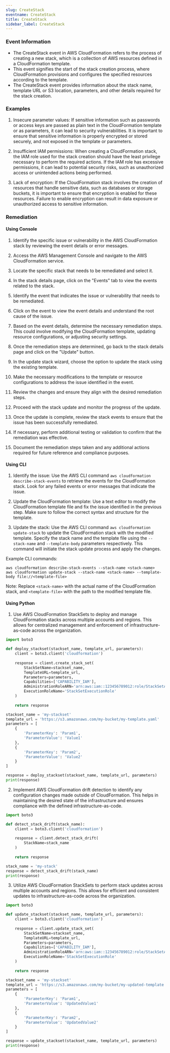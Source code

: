 ```yaml
--- 
slug: CreateStack
eventname: CreateStack
title: CreateStack
sidebar_label: CreateStack
---
```

                       
### Event Information

- The CreateStack event in AWS CloudFormation refers to the process of creating a new stack, which is a collection of AWS resources defined in a CloudFormation template.
- This event signifies the start of the stack creation process, where CloudFormation provisions and configures the specified resources according to the template.
- The CreateStack event provides information about the stack name, template URL or S3 location, parameters, and other details required for the stack creation.


### Examples

1. Insecure parameter values: If sensitive information such as passwords or access keys are passed as plain text in the CloudFormation template or as parameters, it can lead to security vulnerabilities. It is important to ensure that sensitive information is properly encrypted or stored securely, and not exposed in the template or parameters.

2. Insufficient IAM permissions: When creating a CloudFormation stack, the IAM role used for the stack creation should have the least privilege necessary to perform the required actions. If the IAM role has excessive permissions, it can lead to potential security risks, such as unauthorized access or unintended actions being performed.

3. Lack of encryption: If the CloudFormation stack involves the creation of resources that handle sensitive data, such as databases or storage buckets, it is important to ensure that encryption is enabled for these resources. Failure to enable encryption can result in data exposure or unauthorized access to sensitive information.

### Remediation

#### Using Console

1. Identify the specific issue or vulnerability in the AWS CloudFormation stack by reviewing the event details or error messages.

2. Access the AWS Management Console and navigate to the AWS CloudFormation service.

3. Locate the specific stack that needs to be remediated and select it.

4. In the stack details page, click on the "Events" tab to view the events related to the stack.

5. Identify the event that indicates the issue or vulnerability that needs to be remediated.

6. Click on the event to view the event details and understand the root cause of the issue.

7. Based on the event details, determine the necessary remediation steps. This could involve modifying the CloudFormation template, updating resource configurations, or adjusting security settings.

8. Once the remediation steps are determined, go back to the stack details page and click on the "Update" button.

9. In the update stack wizard, choose the option to update the stack using the existing template.

10. Make the necessary modifications to the template or resource configurations to address the issue identified in the event.

11. Review the changes and ensure they align with the desired remediation steps.

12. Proceed with the stack update and monitor the progress of the update.

13. Once the update is complete, review the stack events to ensure that the issue has been successfully remediated.

14. If necessary, perform additional testing or validation to confirm that the remediation was effective.

15. Document the remediation steps taken and any additional actions required for future reference and compliance purposes.

#### Using CLI

1. Identify the issue: Use the AWS CLI command `aws cloudformation describe-stack-events` to retrieve the events for the CloudFormation stack. Look for any failed events or error messages that indicate the issue.

2. Update the CloudFormation template: Use a text editor to modify the CloudFormation template file and fix the issue identified in the previous step. Make sure to follow the correct syntax and structure for the template.

3. Update the stack: Use the AWS CLI command `aws cloudformation update-stack` to update the CloudFormation stack with the modified template. Specify the stack name and the template file using the `--stack-name` and `--template-body` parameters respectively. This command will initiate the stack update process and apply the changes.

Example CLI commands:
```
aws cloudformation describe-stack-events --stack-name <stack-name>
aws cloudformation update-stack --stack-name <stack-name> --template-body file://<template-file>
```
Note: Replace `<stack-name>` with the actual name of the CloudFormation stack, and `<template-file>` with the path to the modified template file.

#### Using Python

1. Use AWS CloudFormation StackSets to deploy and manage CloudFormation stacks across multiple accounts and regions. This allows for centralized management and enforcement of infrastructure-as-code across the organization. 

```python
import boto3

def deploy_stackset(stackset_name, template_url, parameters):
    client = boto3.client('cloudformation')
    
    response = client.create_stack_set(
        StackSetName=stackset_name,
        TemplateURL=template_url,
        Parameters=parameters,
        Capabilities=['CAPABILITY_IAM'],
        AdministrationRoleARN='arn:aws:iam::123456789012:role/StackSetAdminRole',
        ExecutionRoleName='StackSetExecutionRole'
    )
    
    return response

stackset_name = 'my-stackset'
template_url = 'https://s3.amazonaws.com/my-bucket/my-template.yaml'
parameters = [
    {
        'ParameterKey': 'Param1',
        'ParameterValue': 'Value1'
    },
    {
        'ParameterKey': 'Param2',
        'ParameterValue': 'Value2'
    }
]

response = deploy_stackset(stackset_name, template_url, parameters)
print(response)
```

2. Implement AWS CloudFormation drift detection to identify any configuration changes made outside of CloudFormation. This helps in maintaining the desired state of the infrastructure and ensures compliance with the defined infrastructure-as-code.

```python
import boto3

def detect_stack_drift(stack_name):
    client = boto3.client('cloudformation')
    
    response = client.detect_stack_drift(
        StackName=stack_name
    )
    
    return response

stack_name = 'my-stack'
response = detect_stack_drift(stack_name)
print(response)
```

3. Utilize AWS CloudFormation StackSets to perform stack updates across multiple accounts and regions. This allows for efficient and consistent updates to infrastructure-as-code across the organization.

```python
import boto3

def update_stackset(stackset_name, template_url, parameters):
    client = boto3.client('cloudformation')
    
    response = client.update_stack_set(
        StackSetName=stackset_name,
        TemplateURL=template_url,
        Parameters=parameters,
        Capabilities=['CAPABILITY_IAM'],
        AdministrationRoleARN='arn:aws:iam::123456789012:role/StackSetAdminRole',
        ExecutionRoleName='StackSetExecutionRole'
    )
    
    return response

stackset_name = 'my-stackset'
template_url = 'https://s3.amazonaws.com/my-bucket/my-updated-template.yaml'
parameters = [
    {
        'ParameterKey': 'Param1',
        'ParameterValue': 'UpdatedValue1'
    },
    {
        'ParameterKey': 'Param2',
        'ParameterValue': 'UpdatedValue2'
    }
]

response = update_stackset(stackset_name, template_url, parameters)
print(response)
```


 